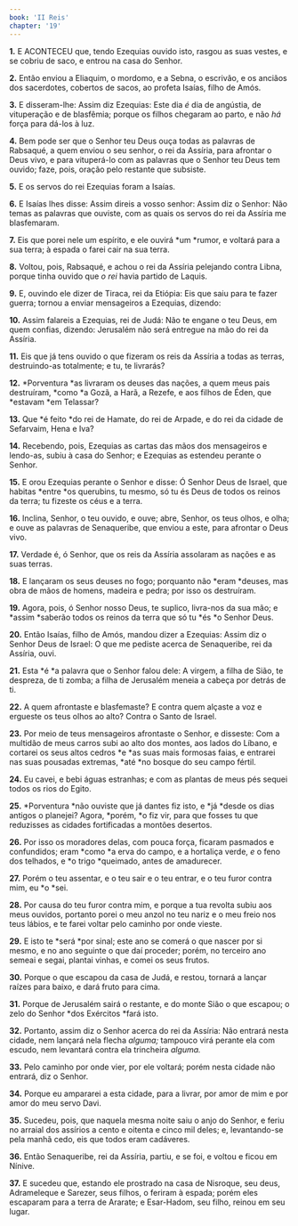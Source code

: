 ```yaml
---
book: 'II Reis'
chapter: '19'
---
```


**1.** E ACONTECEU que, tendo Ezequias ouvido isto, rasgou as suas vestes, e se cobriu de saco, e entrou na casa do Senhor.

**2.** Então enviou a Eliaquim, o mordomo, e a Sebna, o escrivão, e os anciãos dos sacerdotes, cobertos de sacos, ao profeta Isaías, filho de Amós.

**3.** E disseram-lhe: Assim diz Ezequias: Este dia *é* dia de angústia, de vituperação e de blasfêmia; porque os filhos chegaram ao parto, e não *há* força para dá-los à luz.

**4.** Bem pode ser que o Senhor teu Deus ouça todas as palavras de Rabsaqué, a quem enviou o seu senhor, o rei da Assíria, para afrontar o Deus vivo, e para vituperá-lo com as palavras que o Senhor teu Deus tem ouvido; faze, pois, oração pelo restante que subsiste.

**5.** E os servos do rei Ezequias foram a Isaías.

**6.** E Isaías lhes disse: Assim direis a vosso senhor: Assim diz o Senhor: Não temas as palavras que ouviste, com as quais os servos do rei da Assíria me blasfemaram.

**7.** Eis que porei nele um espírito, e ele ouvirá *um *rumor, e voltará para a sua terra; à espada o farei cair na sua terra.

**8.** Voltou, pois, Rabsaqué, e achou o rei da Assíria pelejando contra Libna, porque tinha ouvido que *o rei* havia partido de Laquis.

**9.** E, ouvindo ele dizer de Tiraca, rei da Etiópia: Eis que saiu para te fazer guerra; tornou a enviar mensageiros a Ezequias, dizendo:

**10.** Assim falareis a Ezequias, rei de Judá: Não te engane o teu Deus, em quem confias, dizendo: Jerusalém não será entregue na mão do rei da Assíria.

**11.** Eis que já tens ouvido o que fizeram os reis da Assíria a todas as terras, destruindo-as totalmente; e tu, te livrarás?

**12.** *Porventura *as livraram os deuses das nações, a quem meus pais destruíram, *como *a Gozã, a Harã, a Rezefe, e aos filhos de Éden, que *estavam *em Telassar?

**13.** Que *é feito *do rei de Hamate, do rei de Arpade, e do rei da cidade de Sefarvaim, Hena e Iva?

**14.** Recebendo, pois, Ezequias as cartas das mãos dos mensageiros e lendo-as, subiu à casa do Senhor; e Ezequias as estendeu perante o Senhor.

**15.** E orou Ezequias perante o Senhor e disse: Ó Senhor Deus de Israel, que habitas *entre *os querubins, tu mesmo, só tu és Deus de todos os reinos da terra; tu fizeste os céus e a terra.

**16.** Inclina, Senhor, o teu ouvido, e ouve; abre, Senhor, os teus olhos, e olha; e ouve as palavras de Senaqueribe, que enviou a este, para afrontar o Deus vivo.

**17.** Verdade é, ó Senhor, que os reis da Assíria assolaram as nações e as suas terras.

**18.** E lançaram os seus deuses no fogo; porquanto não *eram *deuses, mas obra de mãos de homens, madeira e pedra; por isso os destruíram.

**19.** Agora, pois, ó Senhor nosso Deus, te suplico, livra-nos da sua mão; e *assim *saberão todos os reinos da terra que só tu *és *o Senhor Deus.

**20.** Então Isaías, filho de Amós, mandou dizer a Ezequias: Assim diz o Senhor Deus de Israel: O que me pediste acerca de Senaqueribe, rei da Assíria, ouvi.

**21.** Esta *é *a palavra que o Senhor falou dele: A virgem, a filha de Sião, te despreza, de ti zomba; a filha de Jerusalém meneia a cabeça por detrás de ti.

**22.** A quem afrontaste e blasfemaste? E contra quem alçaste a voz e ergueste os teus olhos ao alto? Contra o Santo de Israel.

**23.** Por meio de teus mensageiros afrontaste o Senhor, e disseste: Com a multidão de meus carros subi ao alto dos montes, aos lados do Líbano, e cortarei os seus altos cedros *e *as suas mais formosas faias, e entrarei nas suas pousadas extremas, *até *no bosque do seu campo fértil.

**24.** Eu cavei, e bebi águas estranhas; e com as plantas de meus pés sequei todos os rios do Egito.

**25.** *Porventura *não ouviste que já dantes fiz isto, e *já *desde os dias antigos o planejei? Agora, *porém, *o fiz vir, para que fosses tu que reduzisses as cidades fortificadas a montões desertos.

**26.** Por isso os moradores delas, com pouca força, ficaram pasmados e confundidos; eram *como *a erva do campo, e a hortaliça verde, *e* o feno dos telhados, e *o trigo *queimado, antes de amadurecer.

**27.** Porém o teu assentar, e o teu sair e o teu entrar, e o teu furor contra mim, eu *o *sei.

**28.** Por causa do teu furor contra mim, e porque a tua revolta subiu aos meus ouvidos, portanto porei o meu anzol no teu nariz e o meu freio nos teus lábios, e te farei voltar pelo caminho por onde vieste.

**29.** E isto te *será *por sinal; este ano se comerá o que nascer por si mesmo, e no ano seguinte o que daí proceder; porém, no terceiro ano semeai e segai, plantai vinhas, e comei os seus frutos.

**30.** Porque o que escapou da casa de Judá, e restou, tornará a lançar raízes para baixo, e dará fruto para cima.

**31.** Porque de Jerusalém sairá o restante, e do monte Sião o que escapou; o zelo do Senhor *dos Exércitos *fará isto.

**32.** Portanto, assim diz o Senhor acerca do rei da Assíria: Não entrará nesta cidade, nem lançará nela flecha *alguma;* tampouco virá perante ela com escudo, nem levantará contra ela trincheira *alguma.*

**33.** Pelo caminho por onde vier, por ele voltará; porém nesta cidade não entrará, diz o Senhor.

**34.** Porque eu ampararei a esta cidade, para a livrar, por amor de mim e por amor do meu servo Davi.

**35.** Sucedeu, pois, que naquela mesma noite saiu o anjo do Senhor, e feriu no arraial dos assírios a cento e oitenta e cinco mil deles; e, levantando-se pela manhã cedo, eis que todos eram cadáveres.

**36.** Então Senaqueribe, rei da Assíria, partiu, e se foi, e voltou e ficou em Nínive.

**37.** E sucedeu que, estando ele prostrado na casa de Nisroque, seu deus, Adrameleque e Sarezer, seus filhos, o feriram à espada; porém eles escaparam para a terra de Ararate; e Esar-Hadom, seu filho, reinou em seu lugar.